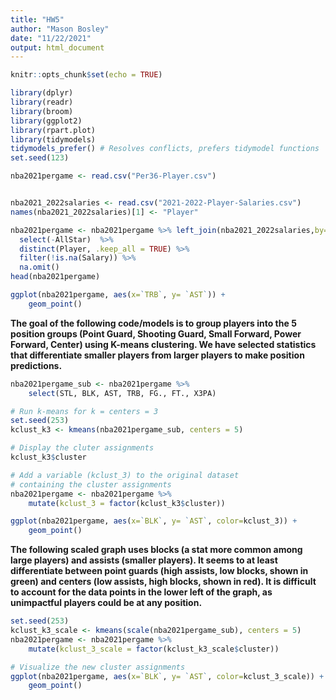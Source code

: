 ```yaml
---
title: "HW5"
author: "Mason Bosley"
date: "11/22/2021"
output: html_document
---
```


```r
knitr::opts_chunk$set(echo = TRUE)
```


```r
library(dplyr)
library(readr)
library(broom)
library(ggplot2)
library(rpart.plot)
library(tidymodels) 
tidymodels_prefer() # Resolves conflicts, prefers tidymodel functions
set.seed(123)

nba2021pergame <- read.csv("Per36-Player.csv")


nba2021_2022salaries <- read.csv("2021-2022-Player-Salaries.csv")
names(nba2021_2022salaries)[1] <- "Player"

nba2021pergame <- nba2021pergame %>% left_join(nba2021_2022salaries,by=c('Player')) %>%
  select(-AllStar)  %>%
  distinct(Player, .keep_all = TRUE) %>%
  filter(!is.na(Salary)) %>%
  na.omit()
head(nba2021pergame)

```

```r
ggplot(nba2021pergame, aes(x=`TRB`, y= `AST`)) +
    geom_point()
```

**The goal of the following code/models is to group players into the 5 position groups (Point Guard, Shooting Guard, Small Forward, Power Forward, Center) using K-means clustering. We have selected statistics that differentiate smaller players from larger players to make position predictions.**
```r
nba2021pergame_sub <- nba2021pergame %>%
    select(STL, BLK, AST, TRB, FG., FT., X3PA)

# Run k-means for k = centers = 3
set.seed(253)
kclust_k3 <- kmeans(nba2021pergame_sub, centers = 5)

# Display the cluter assignments
kclust_k3$cluster

# Add a variable (kclust_3) to the original dataset 
# containing the cluster assignments
nba2021pergame <- nba2021pergame %>%
    mutate(kclust_3 = factor(kclust_k3$cluster))
```

```r
ggplot(nba2021pergame, aes(x=`BLK`, y= `AST`, color=kclust_3)) +
    geom_point()
```

**The following scaled graph uses blocks (a stat more common among large players) and assists (smaller players). It seems to at least differentiate between point guards (high assists, low blocks, shown in green) and centers (low assists, high blocks, shown in red). It is difficult to account for the data points in the lower left of the graph, as unimpactful players could be at any position.**
```r
set.seed(253)
kclust_k3_scale <- kmeans(scale(nba2021pergame_sub), centers = 5)
nba2021pergame <- nba2021pergame %>%
    mutate(kclust_3_scale = factor(kclust_k3_scale$cluster))

# Visualize the new cluster assignments
ggplot(nba2021pergame, aes(x=`BLK`, y= `AST`, color=kclust_3_scale)) +
    geom_point()
```
